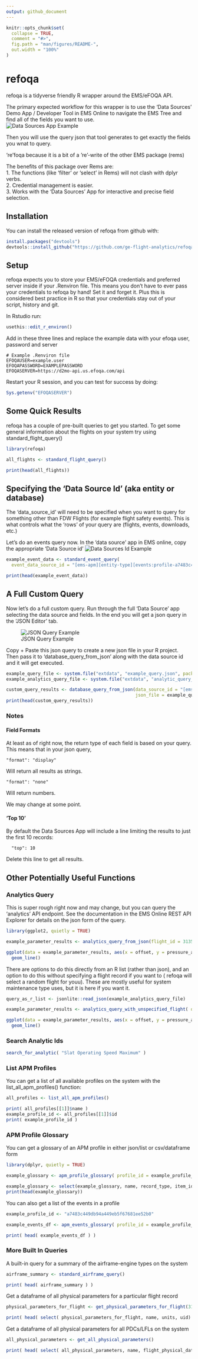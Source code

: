```yaml
---
output: github_document
---
```


<!-- README.md is generated from README.Rmd. Please edit that file -->

```r
knitr::opts_chunk$set(
  collapse = TRUE,
  comment = "#>",
  fig.path = "man/figures/README-",
  out.width = "100%"
)
```

# refoqa

<!-- badges: start -->
<!-- badges: end -->

refoqa is a tidyverse friendly R wrapper around the EMS/eFOQA API.  

The primary expected workflow for this wrapper is to use the 'Data Sources' Demo App / Developer Tool in EMS Online to navigate the EMS Tree and find all of the fields you want to use.  
![Data Sources App Example](images/data_source_picker_example.PNG)  

Then you will use the query json that tool generates to get exactly the fields you wnat to query.

're'foqa because it is a bit of a 're'-write of the other EMS package (rems)

The benefits of this package over Rems are:  
1.  The functions (like 'filter' or 'select' in Rems) will not clash with dplyr verbs.  
2.  Credential management is easier.  
3.  Works with the 'Data Sources' App for interactive and precise field selection.  


## Installation

You can install the released version of refoqa from github with:

``` r
install.packages("devtools")
devtools::install_github("https://github.com/ge-flight-analytics/refoqa.git")
```

## Setup

refoqa expects you to store your EMS/eFOQA credentials and preferred server inside if your .Renviron file.
This means you don't have to ever pass your credentials to refoqa by hand!  Set it and forget it.
Plus this is considered best practice in R so that your credentials stay out of your script, history and git.

In Rstudio run:
``` r
usethis::edit_r_environ()
```
Add in these three lines and replace the example data with your efoqa user, password and server
```
# Example .Renviron file
EFOQAUSER=example.user
EFOQAPASSWORD=EXAMPLEPASSWORD
EFOQASERVER=https://d2mo-api.us.efoqa.com/api

```
Restart your R session, and you can test for success by doing:
``` r
Sys.getenv("EFOQASERVER")
```

## Some Quick Results

refoqa has a couple of pre-built queries to get you started.  To get some general information about the flights on your system try using standard_flight_query()

```r
library(refoqa)

all_flights <- standard_flight_query()

print(head(all_flights))

```

## Specifying the 'Data Source Id' (aka entity or database)

The 'data_source_id' will need to be specified when you want to query for something other than FDW Flights (for example flight safety events).
This is what controls what the 'rows' of your query are (flights, events, downloads, etc.)

Let's do an events query now.  In the 'data source' app in EMS online, copy the appropriate 'Data Source id'
![Data Sources Id Example](images/data_source_id_events_example.PNG)  

```r

example_event_data <- standard_event_query(
  event_data_source_id = "[ems-apm][entity-type][events:profile-a7483c449db94a449eb5f67681ee52b0]")

print(head(example_event_data))

```


## A Full Custom Query

Now let's do a full custom query.  Run through the full 'Data Source' app selecting the data source and fields.  In the end you will get a json query in the 'JSON Editor' tab.

![JSON Query Example](images/example_json_query.PNG)  

Copy + Paste this json query to create a new json file in your R project.  Then pass it to 'database_query_from_json' along with the data source id and it will get executed.

```r
example_query_file <- system.file("extdata", "example_query.json", package = "refoqa")
example_analytics_query_file <- system.file("extdata", "analytic_query_example.json", package = "refoqa")
```

```r
custom_query_results <- database_query_from_json(data_source_id = "[ems-core][entity-type][foqa-flights]",
                                                 json_file = example_query_file)
print(head(custom_query_results))
```


### Notes

#### Field Formats

At least as of right now, the return type of each field is based on your query.  This means that in your json query, 
```
"format": "display" 
```
Will return all results as strings.  
```
"format": "none" 
```
Will return numbers.  

We may change at some point.

#### 'Top 10'

By default the Data Sources App will include a line limiting the results to just the first 10 records: 
```
  "top": 10
```
Delete this line to get all results.

## Other Potentially Useful Functions

### Analytics Query

This is super rough right now and may change, but you can query the 'analytics' API endpoint.  See the documentation in the EMS Online REST API Explorer for details on the json form of the query.  

```r
library(ggplot2, quietly = TRUE)
```


```r

example_parameter_results <- analytics_query_from_json(flight_id = 3135409, query_json_file = example_analytics_query_file )

ggplot(data = example_parameter_results, aes(x = offset, y = pressure_altitude_ft)) +
  geom_line()

```

There are options to do this directly from an R list (rather than json), and an option to do this without specifying a flight record if you want to ( refoqa will select a random flight for youu).
These are mostly  useful for system maintenance type uses, but it is here if you want it.

```r

query_as_r_list <- jsonlite::read_json(example_analytics_query_file)

example_parameter_results <- analytics_query_with_unspecified_flight( query_list = query_as_r_list )

ggplot(data = example_parameter_results, aes(x = offset, y = pressure_altitude_ft)) +
  geom_line()

```


### Search Analytic Ids

```r
search_for_analytic( "Slat Operating Speed Maximum" )
```



### List APM Profiles  

You can get a list of all available profiles on the system with the list_all_apm_profiles() function:

```r

all_profiles <- list_all_apm_profiles()

print( all_profiles[[1]]$name )
example_profile_id <- all_profiles[[1]]$id
print( example_profile_id )
```


### APM Profile Glossary  

You can get a glossary of an APM profile in either json/list or csv/dataframe form

```r
library(dplyr, quietly = TRUE)
```

```r

example_glossary <- apm_profile_glossary( profile_id = example_profile_id, glossary_format = "csv" )

example_glossary <- select(example_glossary, name, record_type, item_id, logical_id)
print(head(example_glossary))
```

You can also get a list of the events in a profile

```r
example_profile_id <- "a7483c449db94a449eb5f67681ee52b0"
```


```r

example_events_df <- apm_events_glossary( profile_id = example_profile_id )

print( head( example_events_df ) )
```

### More Built In Queries

A built-in query for a summary of the airframe-engine types on the system
```r

airframe_summary <- standard_airframe_query()

print( head( airframe_summary ) )
```

Get a dataframe of all physical parameters for a particular flight record
```r
physical_parameters_for_flight <- get_physical_parameters_for_flight(3135409)

print( head( select( physical_parameters_for_flight, name, units, uid) ) )
```

Get a dataframe of all physical parameters for all PDCs/LFLs on the system

```r
all_physical_parameters <- get_all_physical_parameters()

print( head( select( all_physical_parameters, name, flight_physical_data_configuration_id ) ) )
```
